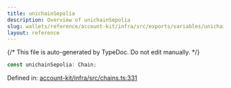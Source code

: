 ```yaml
---
title: unichainSepolia
description: Overview of unichainSepolia
slug: wallets/reference/account-kit/infra/src/exports/variables/unichainSepolia
layout: reference
---
```


{/* This file is auto-generated by TypeDoc. Do not edit manually. */}

```ts
const unichainSepolia: Chain;
```

Defined in: [account-kit/infra/src/chains.ts:331](https://github.com/alchemyplatform/aa-sdk/blob/9df5be8c23af4e472bcb503c17766b16da0ad87d/account-kit/infra/src/chains.ts#L331)
